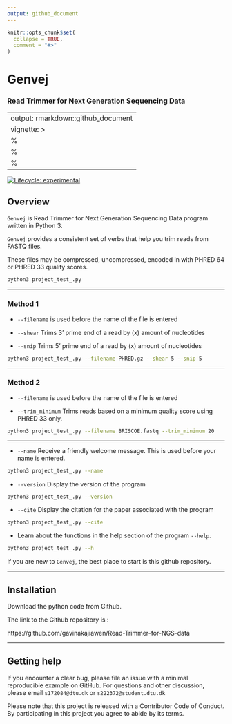 ```yaml
---
output: github_document
---
```


<!-- README.md is generated from README.Rmd. Please edit that file -->

```r
knitr::opts_chunk$set(
  collapse = TRUE,
  comment = "#>"
)
```

# Genvej
### Read Trimmer for Next Generation Sequencing Data

<!-- badges: start -->
<!-- badges: end -->

---
output: rmarkdown::github_document
vignette: >
  %\VignetteIndexEntry{Genvej}
  %\VignetteEngine{knitr::rmarkdown}
  %\VignetteEncoding{UTF-8}
---

<!-- badges: start -->
[![Lifecycle: experimental](https://img.shields.io/badge/lifecycle-experimental-orange.svg)](https://lifecycle.r-lib.org/articles/stages.html#experimental)
<!-- badges: end -->

## Overview

`Genvej` is Read Trimmer for Next Generation Sequencing Data program written in Python 3. 

`Genvej` provides a consistent set of verbs that help you trim reads from FASTQ files.

These files may be compressed, uncompressed, encoded in with PHRED 64 or PHRED 33 quality scores. 


```bash
python3 project_test_.py
```

***


### Method 1

* `--filename ` is used before the name of the file is entered

* `--shear ` Trims 3' prime end of a read by (x) amount of nucleotides

* `--snip `  Trims 5' prime end of a read by (x) amount of nucleotides 

```bash
python3 project_test_.py --filename PHRED.gz --shear 5 --snip 5 
```

***

### Method 2


* `--filename ` is used before the name of the file is entered 

* `--trim_minimum ` Trims reads based on a minimum quality score using PHRED 33 only.


```bash
python3 project_test_.py --filename BRISCOE.fastq --trim_minimum 20
```

***

* `--name` Receive a friendly welcome message. This is used before your name is entered.  

```bash
python3 project_test_.py --name 
```

* `--version` Display the version of the program

```bash
python3 project_test_.py --version 
```

* `--cite ` Display the citation for the paper associated with the program

```bash
python3 project_test_.py --cite
```


* Learn about the functions in the help section of the program `--help`.

```bash
python3 project_test_.py --h 
```

If you are new to `Genvej`, the best place to start is this github repository.

***

## Installation

Download the python code from Github. 

The link to the Github repository is : 

https://github.com/gavinakajiawen/Read-Trimmer-for-NGS-data

***

## Getting help

If you encounter a clear bug, please file an issue with a minimal reproducible example on GitHub.
For questions and other discussion, please email `s172084@dtu.dk` or `s222372@student.dtu.dk`

Please note that this project is released with a Contributor Code of Conduct. By participating in this project you agree to abide by its terms.
